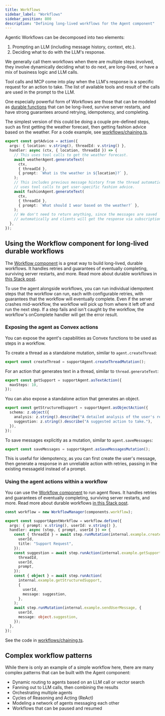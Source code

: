 ```yaml
---
title: Workflows
sidebar_label: "Workflows"
sidebar_position: 800
description: "Defining long-lived workflows for the Agent component"
---
```


Agentic Workflows can be decomposed into two elements:

1. Prompting an LLM (including message history, context, etc.).
2. Deciding what to do with the LLM's response.

We generally call them workflows when there are multiple steps involved, they
involve dynamically deciding what to do next, are long-lived, or have a mix of
business logic and LLM calls.

Tool calls and MCP come into play when the LLM's response is a specific request
for an action to take. The list of available tools and result of the calls are
used in the prompt to the LLM.

One especially powerful form of Workflows are those that can be modeled as
[durable functions](https://stack.convex.dev/durable-workflows-and-strong-guarantees)
that can be long-lived, survive server restarts, and have strong guarantees
around retrying, idempotency, and completing.

The simplest version of this could be doing a couple pre-defined steps, such as
first getting the weather forecast, then getting fashion advice based on the
weather. For a code example, see
[workflows/chaining.ts](../example/convex/workflows/chaining.ts).

```ts
export const getAdvice = action({
  args: { location: v.string(), threadId: v.string() },
  handler: async (ctx, { location, threadId }) => {
    // This uses tool calls to get the weather forecast.
    await weatherAgent.generateText(
      ctx,
      { threadId },
      { prompt: `What is the weather in ${location}?` },
    );
    // This includes previous message history from the thread automatically and
    // uses tool calls to get user-specific fashion advice.
    await fashionAgent.generateText(
      ctx,
      { threadId },
      { prompt: `What should I wear based on the weather?` },
    );
    // We don't need to return anything, since the messages are saved
    // automatically and clients will get the response via subscriptions.
  },
});
```

## Using the Workflow component for long-lived durable workflows

The [Workflow component](https://convex.dev/components/workflow) is a great way
to build long-lived, durable workflows. It handles retries and guarantees of
eventually completing, surviving server restarts, and more. Read more about
durable workflows in
[this Stack post](https://stack.convex.dev/durable-workflows-and-strong-guarantees).

To use the agent alongside workflows, you can run individual idempotent steps
that the workflow can run, each with configurable retries, with guarantees that
the workflow will eventually complete. Even if the server crashes mid-workflow,
the workflow will pick up from where it left off and run the next step. If a
step fails and isn't caught by the workflow, the workflow's onComplete handler
will get the error result.

### Exposing the agent as Convex actions

You can expose the agent's capabilities as Convex functions to be used as steps
in a workflow.

To create a thread as a standalone mutation, similar to `agent.createThread`:

```ts
export const createThread = supportAgent.createThreadMutation();
```

For an action that generates text in a thread, similar to `thread.generateText`:

```ts
export const getSupport = supportAgent.asTextAction({
  maxSteps: 10,
});
```

You can also expose a standalone action that generates an object.

```ts
export const getStructuredSupport = supportAgent.asObjectAction({
  schema: z.object({
    analysis: z.string().describe("A detailed analysis of the user's request."),
    suggestion: z.string().describe("A suggested action to take."),
  }),
});
```

To save messages explicitly as a mutation, similar to `agent.saveMessages`:

```ts
export const saveMessages = supportAgent.asSaveMessagesMutation();
```

This is useful for idempotency, as you can first create the user's message, then
generate a response in an unreliable action with retries, passing in the
existing messageId instead of a prompt.

### Using the agent actions within a workflow

You can use the [Workflow component](https://convex.dev/components/workflow) to
run agent flows. It handles retries and guarantees of eventually completing,
surviving server restarts, and more. Read more about durable workflows
[in this Stack post](https://stack.convex.dev/durable-workflows-and-strong-guarantees).

```ts
const workflow = new WorkflowManager(components.workflow);

export const supportAgentWorkflow = workflow.define({
  args: { prompt: v.string(), userId: v.string() },
  handler: async (step, { prompt, userId }) => {
    const { threadId } = await step.runMutation(internal.example.createThread, {
      userId,
      title: "Support Request",
    });
    const suggestion = await step.runAction(internal.example.getSupport, {
      threadId,
      userId,
      prompt,
    });
    const { object } = await step.runAction(
      internal.example.getStructuredSupport,
      {
        userId,
        message: suggestion,
      },
    );
    await step.runMutation(internal.example.sendUserMessage, {
      userId,
      message: object.suggestion,
    });
  },
});
```

See the code in
[workflows/chaining.ts](../example/convex/workflows/chaining.ts).

## Complex workflow patterns

While there is only an example of a simple workflow here, there are many complex
patterns that can be built with the Agent component:

- Dynamic routing to agents based on an LLM call or vector search
- Fanning out to LLM calls, then combining the results
- Orchestrating multiple agents
- Cycles of Reasoning and Acting (ReAct)
- Modeling a network of agents messaging each other
- Workflows that can be paused and resumed
